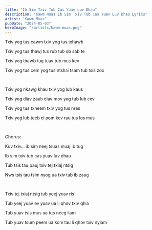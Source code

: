 ```yaml
---
title: "Ib Sim Txiv Tub Cas Yuav Luv Dhau"
description: "Kawm Muas Ib Sim Txiv Tub Cas Yuav Luv Dhau Lyrics"
artist: "Kawm Muas"
pubDate: "2024-05-03"
heroImage: "/artists/kawm-muas.png"
---
```


Txiv yog tus cawm txiv yog tus txhawb

Txiv yog tus thawj tus rub tub ob sab te

Txiv yog thawb tug tuav tub mus kev

Txiv yog tus cem yog tus ntshai tsam tub tsis zoo

<br />

Txiv yog nkawg khau txiv yog lub kaus

Txiv yog diav zaub diav mov yug tub lub cev

Txiv yog tus txheem txiv yog tus nres

Txiv yog lub teeb ci pom kev rau tus los mus

<br />

Chorus:

Kuv txiv... ib sim neej tsuas muaj ib tug

Ib sim txiv tub cas yuav luv dhau

Tub tsis tau pauj txiv tej txiaj ntsig

Nws tsis tau tsim nyog ua txiv tub ib zaug

<br />

Txiv tej txiaj ntsig tub yeej yuav ris

Tub yeej yuav ev yuav ua li qhov txiv qhia

Tub yuav tsis mus ua tus neeg liam

Tub yuav tsum peem ua kom tau li qhov txiv nyiam
